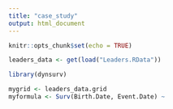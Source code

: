 ```yaml
---
title: "case_study"
output: html_document
---
```


```r
knitr::opts_chunk$set(echo = TRUE)
```

```r
leaders_data <- get(load("Leaders.RData"))
```

```r
library(dynsurv)
```

```r
mygrid <- leaders_data.grid
myformula <- Surv(Birth.Date, Event.Date) ~
```